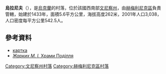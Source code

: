 {{coord|49|41|45|N|28|8|9|E|scale:30000|display=title}}

'''烏拉尼夫'''（{{lang-uk|Уланів}}），是[[烏克蘭|烏克蘭]]的村落，位於該國西南部[[文尼察州|文尼察州]]，由[[赫梅利尼克區|赫梅利尼克區]]負責管轄，始建於1433年，面積5.6平方公里，海拔高度262米，2001年人口3,038，人口密度每平方公里542.5人。

==參考資料==
* [http://gska2.rada.gov.ua/pls/z7502/A005?rdat1=06.03.2009&rf7571=3299 картка]{{dead link|date=2018年3月 |bot=InternetArchiveBot |fix-attempted=yes }}
* [http://www.myslenedrevo.com.ua/studies/xramypod/72khmilnyk.html ''Жарких М. І.'' Храми Поділля] {{Wayback|url=http://www.myslenedrevo.com.ua/studies/xramypod/72khmilnyk.html |date=20181017163212 }}

[[Category:文尼察州村落|Category:文尼察州村落]]
[[Category:赫梅利尼克區村落|Category:赫梅利尼克區村落]]


{{Vinnytsia-geo-stub}}